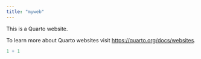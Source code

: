 ```yaml
---
title: "myweb"
---
```


This is a Quarto website.

To learn more about Quarto websites visit <https://quarto.org/docs/websites>.

```r
1 + 1
```
